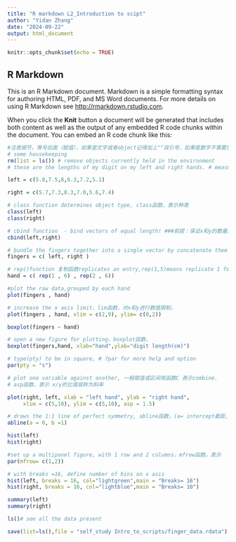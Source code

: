```yaml
---
title: "R markdown L2_Introduction to scipt"
author: "Yidan Zhang"
date: "2024-09-22"
output: html_document
---
```


```r
knitr::opts_chunk$set(echo = TRUE)
```

## R Markdown

This is an R Markdown document. Markdown is a simple formatting syntax for authoring HTML, PDF, and MS Word documents. For more details on using R Markdown see <http://rmarkdown.rstudio.com>.

When you click the **Knit** button a document will be generated that includes both content as well as the output of any embedded R code chunks within the document. You can embed an R code chunk like this:

```r
#注意细节，等号后面（赋值），如果是文字或者object记得加上""双引号，如果是数字不需要加。
# some housekeeping
rm(list = ls()) # remove objects currently held in the environment 
# these are the lengths of my digit on my left and right hands. # measures in mm

left = c(5.8,7.5,8,6.3,7.2,5.1)

right = c(5.7,7.3,8.3,7.0,5.6,7.4)

# class function determines object type, class函数，表示种类
class(left)
class(right)

# cbind function  - bind vectors of equal length! ###前提：保证x和y的数量是一致的，才可以使用cbind函数
cbind(left,right)
```

```r
# bundle the fingers together into a single vector by concatenate them ，C函数，表示放在一起
fingers = c( left, right )

# rep()function 复制函数replicates an entry,rep(1,5)means replicate 1 for 5 times
hand = c( rep(1 , 6) , rep(2 , 6))

#plot the raw data,grouped by each hand
plot(fingers , hand)

# increase the x axis limit，lim函数，对x和y进行数值限制，
plot(fingers , hand, xlim = c(2,9), ylim= c(0,2))

```
```r
boxplot(fingers ~ hand)

# open a new figure for plotting，boxplot函数，
boxplot(fingers,hand, xlab="hand",ylab="digit length(cm)")
```
```r
# type(pty) to be in square, # ?par for more help and option
par(pty = "s")

# plot one variable against another, 一般赋值或区间用函数C 表示combine.
# asp函数，表示 x/y的比值或称为斜率

plot(right, left, xlab = "left hand", ylab = "right hand",
     xlim = c(5,10), ylim = c(5,10), asp = 1.5)

# draws the 1:1 line of perfect symmetry, abline函数，(a= intercept截距, b= slope斜率)
abline(a = 0, b =1)
```
```r
hist(left)
hist(right)
```
```r
#set up a multipanel figure, with 1 row and 2 columns，mfrow函数，表示
par(mfrow= c(1,2))

# with breaks =16, define number of bins on x asis
hist(left, breaks = 16, col="lightgreen",main = "Breaks= 16")
hist(right, breaks = 16, col="lightblue",main = "Breaks= 10")
```
```r
summary(left)
summary(right)
```
```r

ls()# see all the data present

save(list=ls(),file = "self_study Intro_to_scripts/finger_data.rdata")
```

